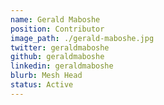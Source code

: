 ---
name: Gerald Maboshe
position: Contributor
image_path: ./gerald-maboshe.jpg
twitter: geraldmaboshe
github: geraldmaboshe
linkedin: geraldmaboshe
blurb: Mesh Head
status: Active
---
